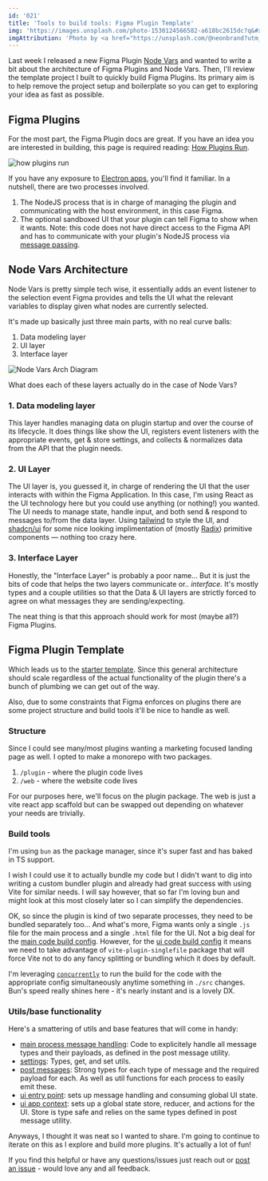 ```yaml
---
id: '021'
title: 'Tools to build tools: Figma Plugin Template'
img: 'https://images.unsplash.com/photo-1530124566582-a618bc2615dc?q&#x3D;80&amp;w&#x3D;2670&amp;auto&#x3D;format&amp;fit&#x3D;crop&amp;ixlib&#x3D;rb-4.0.3&amp;ixid&#x3D;M3wxMjA3fDB8MHxwaG90by1wYWdlfHx8fGVufDB8fHx8fA%3D%3D'
imgAttribution: 'Photo by <a href="https://unsplash.com/@neonbrand?utm_content=creditCopyText&utm_medium=referral&utm_source=unsplash">Kenny Eliason</a> on <a href="https://unsplash.com/photos/selective-focus-photography-of-mechanics-tool-lot-60krlMMeWxU?utm_content=creditCopyText&utm_medium=referral&utm_source=unsplash">Unsplash</a>'
---
```



Last week I released a new Figma Plugin [Node Vars](https://www.figma.com/community/plugin/1345121556751264927/node-vars) and wanted to write a bit about the architecture of Figma Plugins and Node Vars. Then, I'll review the template project I built to quickly build Figma Plugins. Its primary aim is to help remove the project setup and boilerplate so you can get to exploring your idea as fast as possible.

## Figma Plugins

For the most part, the Figma Plugin docs are great. If you have an idea you are interested in building, this page is required reading: [How Plugins Run](https://www.figma.com/plugin-docs/how-plugins-run/).

![how plugins run](https://static.figma.com/uploads/04c4c6293fce2a7fe67bccd385ee5ab998705780)

If you have any exposure to [Electron apps](https://www.electronjs.org), you'll find it familiar. In a nutshell, there are two processes involved.

1. The NodeJS process that is in charge of managing the plugin and communicating with the host environment, in this case Figma.
2. The optional sandboxed UI that your plugin can tell Figma to show when it wants. Note: this code does not have direct access to the Figma API and has to communicate with your plugin's NodeJS process via [message passing](https://www.figma.com/plugin-docs/api/properties/figma-ui-postmessage/).

## Node Vars Architecture

Node Vars is pretty simple tech wise, it essentially adds an event listener to the selection event Figma provides and tells the UI what the relevant variables to display given what nodes are currently selected.

It's made up basically just three main parts, with no real curve balls:

1. Data modeling layer
2. UI layer
3. Interface layer

![Node Vars Arch Diagram](/assets/img/node-vars-arch-diagram.png)

What does each of these layers actually do in the case of Node Vars?

### 1. Data modeling layer

This layer handles managing data on plugin startup and over the course of its lifecycle. It does things like show the UI, registers event listeners with the appropriate events, get & store settings, and collects & normalizes data from the API that the plugin needs.

### 2. UI Layer

The UI layer is, you guessed it, in charge of rendering the UI that the user interacts with within the Figma Application. In this case, I'm using React as the UI technology here but you could use anything (or nothing!) you wanted. The UI needs to manage state, handle input, and both send & respond to messages to/from the data layer. Using [tailwind](https://tailwindcss.com) to style the UI, and [shadcn/ui](https://ui.shadcn.com) for some nice looking implimentation of (mostly [Radix](https://www.radix-ui.com/primitives)) primitive components &mdash; nothing too crazy here.

### 3. Interface Layer

Honestly, the "Interface Layer" is probably a poor name... But it is just the bits of code that helps the two layers communicate or.. _interface_. It's mostly types and a couple utilities so that the Data & UI layers are strictly forced to agree on what messages they are sending/expecting.

The neat thing is that this approach should work for most (maybe all?) Figma Plugins.

## Figma Plugin Template

Which leads us to the [starter template](https://github.com/matthewsimo/figma-plugin-template). Since this general architecture should scale regardless of the actual functionality of the plugin there's a bunch of plumbing we can get out of the way.

Also, due to some constraints that Figma enforces on plugins there are some project structure and build tools it'll be nice to handle as well.

### Structure

Since I could see many/most plugins wanting a marketing focused landing page as well. I opted to make a monorepo with two packages.

1. `/plugin` - where the plugin code lives
2. `/web` - where the website code lives

For our purposes here, we'll focus on the plugin package. The web is just a vite react app scaffold but can be swapped out depending on whatever your needs are trivially.

### Build tools

I'm using `bun` as the package manager, since it's super fast and has baked in TS support.

I wish I could use it to actually bundle my code but I didn't want to dig into writing a custom bundler plugin and already had great success with using Vite for similar needs. I will say however, that so far I'm loving bun and might look at this most closely later so I can simplify the dependencies.

OK, so since the plugin is kind of two separate processes, they need to be bundled separately too... And what's more, Figma wants only a single `.js` file for the main process and a single `.html` file for the UI. Not a big deal for the [main code build config](https://github.com/matthewsimo/figma-plugin-template/blob/main/packages/plugin/vite.config.code.ts). However, for the [ui code build config](https://github.com/matthewsimo/figma-plugin-template/blob/main/packages/plugin/vite.config.ui.ts) it means we need to take advantage of `vite-plugin-singlefile` package that will force Vite not to do any fancy splitting or bundling which it does by default.


I'm leveraging [`concurrently`](https://www.npmjs.com/package/concurrently) to run the build for the code with the appropriate config simultaneously anytime something in `./src` changes. Bun's speed really shines here - it's nearly instant and is a lovely DX.


### Utils/base functionality

Here's a smattering of utils and base features that will come in handy:

- [main process message handling](https://github.com/matthewsimo/figma-plugin-template/blob/eb2e9e7ddfb26672cc71f28bd9fad4ab1a385f61/packages/plugin/src/code.ts#L17-L38): Code to explicitely handle all message types and their payloads, as defined in the post message utility.
- [settings](https://github.com/matthewsimo/figma-plugin-template/blob/eb2e9e7ddfb26672cc71f28bd9fad4ab1a385f61/packages/plugin/src/common/app.ts#L5-L35): Types, get, and set utils.
- [post messages](https://github.com/matthewsimo/figma-plugin-template/blob/eb2e9e7ddfb26672cc71f28bd9fad4ab1a385f61/packages/plugin/src/common/msg.ts): Strong types for each type of message and the required payload for each. As well as util functions for each process to easily emit these.
- [ui entry point](https://github.com/matthewsimo/figma-plugin-template/blob/eb2e9e7ddfb26672cc71f28bd9fad4ab1a385f61/packages/plugin/src/App.tsx): sets up message handling and consuming global UI state.
- [ui app context](https://github.com/matthewsimo/figma-plugin-template/blob/eb2e9e7ddfb26672cc71f28bd9fad4ab1a385f61/packages/plugin/src/AppContext.tsx): sets up a global state store, reducer, and actions for the UI. Store is type safe and relies on the same types defined in post message utility.


Anyways, I thought it was neat so I wanted to share. I'm going to continue to iterate on this as I explore and build more plugins. It's actually a lot of fun!

 If you find this helpful or have any questions/issues just reach out or [post an issue](https://github.com/matthewsimo/figma-plugin-template/issues/new) - would love any and all feedback.


